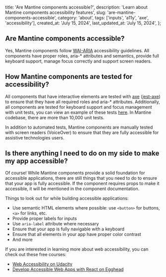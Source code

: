 
  title: 'Are Mantine components accessible?',
  description:
    'Learn about Mantine components accessibility features',
  slug: 'are-mantine-components-accessible',
  category: 'about',
  tags: ['inputs', 'a11y', 'axe', 'accessibility'],
  created_at: 'July 15, 2024',
  last_updated_at: 'July 15, 2024',
};


## Are Mantine components accessible?

Yes, Mantine components follow [WAI-ARIA](https://www.w3.org/WAI/standards-guidelines/aria/)
accessibility guidelines. All components have proper roles, aria-\* attributes and semantics,
provide full keyboard support, manage focus correctly and support screen readers.

## How Mantine components are tested for accessibility?

All components that have interactive elements are tested with [axe](https://www.deque.com/axe/)
([jest-axe](https://www.npmjs.com/package/jest-axe)) to ensure that they have all required
roles and aria-\* attributes. Additionally, all components are tested for keyboard support
and focus management with unit tests, you can view an example of these tests [here](https://github.com/mantinedev/mantine/blob/master/packages/%40mantine/core/src/components/Tabs/Tabs.test.tsx).
In Mantine codebase, there are more than 10,000 unit tests.

In addition to automated tests, Mantine components are manually tested with screen readers
(VoiceOver) to ensure that they are fully accessible for assistive technologies users.

## Is there anything I need to do on my side to make my app accessible?

Of course! While Mantine components provide a solid foundation for accessible applications,
there are still things that you need to do to ensure that your app is fully accessible.
If the component requires props to make it accessible, it will be mentioned in the component
documentation.

Things to look out for while building accessible applications:

- Use semantic HTML elements where possible: use `<button>` for buttons, `<a>` for links, etc.
- Provide proper labels for inputs
- Use `aria-label` attribute where necessary
- Ensure that your app is fully navigable with a keyboard
- Ensure that all elements in your app have proper color contrast
- And more

If you are interested in learning more about web accessibility, you can check out these
free courses:

- [Web Accessibility on Udacity](https://www.udacity.com/course/web-accessibility--ud891)
- [Develop Accessible Web Apps with React on Egghead](https://egghead.io/courses/develop-accessible-web-apps-with-react)
